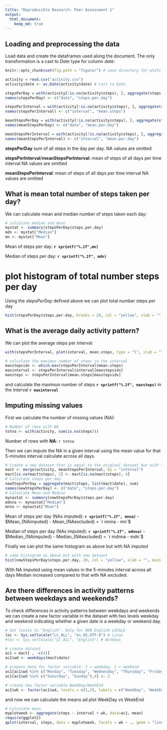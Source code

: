 ```yaml
---
title: "Reproducible Research: Peer Assessment 1"
output: 
  html_document:
    keep_md: true
---
```



## Loading and preprocessing the data

Load data and create the dataframes used along the document. The only transformation is a cast to *Date* type for column *date*: 

```r
knitr::opts_chunk$set(fig.path = "figure/") # save directory for plots

activity = read.csv("activity.csv")
activity$date <- as.Date(activity$date) # cast to Date

stepsPerDay = with(activity[!is.na(activity$steps), ], aggregate(steps, list(date), sum))
names(stepsPerDay) <- c("date", "steps.per.day")

stepsPerInterval = with(activity[!is.na(activity$steps), ], aggregate(steps, list(interval), mean))
names(stepsPerInterval) <- c("interval", "mean.steps")

meanStepsPerDay = with(activity[!is.na(activity$steps), ], aggregate(steps, list(date), mean))
names(meanStepsPerDay) <- c("date", "mean.per.day")

meanStepsPerInterval = with(activity[!is.na(activity$steps), ], aggregate(steps, list(interval), mean))
names(meanStepsPerInterval) <- c("interval", "mean.per.day")

```

**stepsPerDay** sum of all steps in the day per day. NA values are omitted

**stepsPerInterval**/**meanStepsPerInterval**: mean of steps of all days per time interval NA values are omitted

**meanStepsPerInterval**: mean of steps of all days per time interval NA values are omitted

## What is mean total number of steps taken per day?
We can calculate mean and median number of steps taken each day:
```r
# calculate median and mean
mystat <- summary(stepsPerDay$steps.per.day)
mdn <- mystat["Median"]
mn <- mystat["Mean"]
```
Mean of steps per day: **`r sprintf("%.2f",mn)`**

Median of steps per day: **`r sprintf("%.2f", mdn)`**

# plot histogram of total number steps per day
Using the *stepsPerDay* defined above we can plot total number steps per day

```r

hist(stepsPerDay$steps.per.day, breaks = 20, col = "yellow", xlab = "", main = "Total number of steps taken each day (NA excluded)")

```



## What is the average daily activity pattern?

We can plot the average steps per interval:

```r
with(stepsPerInterval, plot(interval, mean.steps, type = "l", xlab = "Time interval (5 min)", ylab = "Average steps per day", main = "Average steps taken per day @5 minutes intervals"))

# calculate the maximun number of steps in the interval
maxstepsidx <- which.max(stepsPerInterval$mean.steps)
maxinterval <- stepsPerInterval$interval[maxstepsidx]
maxsteps <- stepsPerInterval$mean.steps[maxstepsidx]

```
and calculate the maximun number of steps **`r sprintf("%.2f", maxsteps)`** in the interval **`r maxinterval`** 

## Imputing missing values
First we calculate the number of missing values (NA):
```r

# Number of rows with NA
totna <- with(activity, sum(is.na(steps)))

```
Number of rows with **NA**: `r totna`

Then we can impute the NA in a given interval using the mean value for that 5-minutes interval  calculate across all days. 

```r

# Create a new dataset that is equal to the original dataset but with the missing data filled in
mact <- merge(activity, meanStepsPerInterval, by = "interval")
mact[is.na(mact$steps), 2] <- mact[is.na(mact$steps), 4]
# Calculate steps per day
newStepsPerDay = aggregate(mact$steps, list(mact$date), sum)
names(newStepsPerDay) <- c("date", "steps.per.day")
# Calculate Mean and Median
mynastat <- summary(newStepsPerDay$steps.per.day)
mdnna <- mynastat["Median"]
mnna <- mynastat["Mean"]
```
Mean of steps per day (NAs imputed): **`r sprintf("%.2f", mnna)`** - $Mean_{NAimputed} - Mean_{NAexcluded} =  `r mnna - mn`$

Median of steps per day (NAs imputed): **`r sprintf("%.2f", mdnna)`** - $Median_{NAimputed} - Median_{NAexcluded} =  `r mdnna - mdn`$

Finally we can plot the same histogram as above but with NA imputed
```r

# same histogram as above but with new dataset
hist(newStepsPerDay$steps.per.day, 20, col = "yellow", xlab = "", main = "Total number of steps taken each day (NA imputed)")

```



With NA imputed using mean values in the 5-minutes interval across all days Median increased compared to that with NA excluded.  


## Are there differences in activity patterns between weekdays and weekends?

To check differences in activity patterns between weekdays and weekends we can create a new factor variable in the dataset with two levels weekday and weekend indicating whether a given date is a weekday or weekend day.

```r
# Set locale to "English". Only for NON English LOCALE
loc <- Sys.setlocale("LC_ALL", "en_US.UTF-8") # Linux
#loc <- Sys.setlocale("LC_ALL", "English") # Windows

# create dataset 
ac1 = mact[ , -c(4)]
ac1$wd <- weekdays(mact$date)

# prepare data for factor variable: 1 = weekday, 2 = weekend
ac1[ac1$wd %in% c("Monday", "Tuesday", "Wednesday", "Thursday", "Friday"),4] <- 1
ac1[ac1$wd %in% c("Saturday", "Sunday"),4] <- 2

# create new factor variable WeekDay/WeekEnd
ac1$wk <- factor(ac1$wd, levels = c(1,2), labels = c("WeekDay", "WeekEnd"))

```

and now we can calculate the means ad plot WeekDay vs WeekEnd

```r

# Calculate mean
myplotweek <- aggregate(steps ~ interval + wk, data=ac1, mean)
require(ggplot2)
qplot(interval, steps, data = myplotweek, facets = wk ~ ., geom = "line")

```

